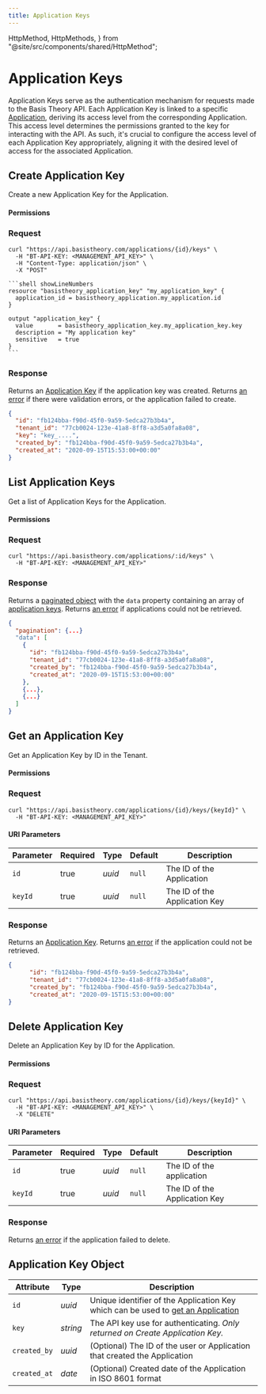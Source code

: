 ```yaml
---
title: Application Keys
---
```



  HttpMethod,
  HttpMethods,
} from "@site/src/components/shared/HttpMethod";

# Application Keys

Application Keys serve as the authentication mechanism for requests made to the Basis Theory API. Each Application Key is linked to a specific [Application](/docs/api/applications), deriving its access level from the corresponding Application. This access level determines the permissions granted to the key for interacting with the API. As such, it's crucial to configure the access level of each Application Key appropriately, aligning it with the desired level of access for the associated Application.

## Create Application Key

Create a new Application Key for the Application.

<HttpMethod
  method={HttpMethods.POST}
  endpoint="https://api.basistheory.com/applications/{id}/keys"
/>

#### Permissions

<Permission content="application:create" />

### Request

<Tabs className="bt-tabs" groupId="languages">
  <TabItem value="shell" label="cURL">

```shell showLineNumbers
curl "https://api.basistheory.com/applications/{id}/keys" \
  -H "BT-API-KEY: <MANAGEMENT_API_KEY>" \
  -H "Content-Type: application/json" \
  -X "POST"
```

  </TabItem>

  <TabItem value="terraform" label="Terraform">

    ```shell showLineNumbers
    resource "basistheory_application_key" "my_application_key" {
      application_id = basistheory_application.my_application.id
    }

    output "application_key" {
      value       = basistheory_application_key.my_application_key.key
      description = "My application key"
      sensitive   = true
    }
    ```

  </TabItem>
</Tabs>

### Response

Returns an [Application Key](#application-key-object) if the application key was created. Returns [an error](/docs/api/errors) if there were validation errors, or the application failed to create.

```json showLineNumbers
{
  "id": "fb124bba-f90d-45f0-9a59-5edca27b3b4a",
  "tenant_id": "77cb0024-123e-41a8-8ff8-a3d5a0fa8a08",
  "key": "key_....",
  "created_by": "fb124bba-f90d-45f0-9a59-5edca27b3b4a",
  "created_at": "2020-09-15T15:53:00+00:00"
}
```

## List Application Keys

Get a list of Application Keys for the Application.

<HttpMethod
  method={HttpMethods.GET}
  endpoint="https://api.basistheory.com/applications/{id}/keys"
/>

#### Permissions

<Permission content="application:read" />

### Request

<Tabs className="bt-tabs" groupId="languages">
  <TabItem value="shell" label="cURL">

```shell showLineNumbers
curl "https://api.basistheory.com/applications/:id/keys" \
  -H "BT-API-KEY: <MANAGEMENT_API_KEY>"
```

  </TabItem>
</Tabs>


### Response

Returns a [paginated object](/docs/api/pagination#offset-pagination-object) with the `data` property containing an array of [application keys](#application-key-object). Returns [an error](/docs/api/errors) if applications could not be retrieved.

```json showLineNumbers
{
  "pagination": {...}
  "data": [
    {
      "id": "fb124bba-f90d-45f0-9a59-5edca27b3b4a",
      "tenant_id": "77cb0024-123e-41a8-8ff8-a3d5a0fa8a08",
      "created_by": "fb124bba-f90d-45f0-9a59-5edca27b3b4a",
      "created_at": "2020-09-15T15:53:00+00:00"
    },
    {...},
    {...}
  ]
}
```

## Get an Application Key

Get an Application Key by ID in the Tenant.

<HttpMethod
  method={HttpMethods.GET}
  endpoint="https://api.basistheory.com/applications/{id}/keys/{keyId}"
/>

#### Permissions

<Permission content="application:read" />

### Request

<Tabs className="bt-tabs" groupId="languages">
  <TabItem value="shell" label="cURL">

```shell showLineNumbers
curl "https://api.basistheory.com/applications/{id}/keys/{keyId}" \
  -H "BT-API-KEY: <MANAGEMENT_API_KEY>"
```

  </TabItem>
</Tabs>

#### URI Parameters

| Parameter | Required | Type   | Default | Description               |
| --------- | -------- | ------ | ------- | ------------------------- |
| `id`      | true     | _uuid_ | `null`  | The ID of the Application |
| `keyId`   | true     | _uuid_ | `null`  | The ID of the Application Key |

### Response

Returns an [Application Key](#application-key-object). Returns [an error](/docs/api/errors) if the application could not be retrieved.

```json showLineNumbers
{
      "id": "fb124bba-f90d-45f0-9a59-5edca27b3b4a",
      "tenant_id": "77cb0024-123e-41a8-8ff8-a3d5a0fa8a08",
      "created_by": "fb124bba-f90d-45f0-9a59-5edca27b3b4a",
      "created_at": "2020-09-15T15:53:00+00:00"
}
```

## Delete Application Key

Delete an Application Key by ID for the Application.

<HttpMethod
  method={HttpMethods.DELETE}
  endpoint="https://api.basistheory.com/applications/{id}/keys/{keyId}"
/>

#### Permissions

<Permission content="application:delete" />

### Request

<Tabs className="bt-tabs" groupId="languages">
  <TabItem value="shell" label="cURL">

```shell showLineNumbers
curl "https://api.basistheory.com/applications/{id}/keys/{keyId}" \
  -H "BT-API-KEY: <MANAGEMENT_API_KEY>" \
  -X "DELETE"
```

  </TabItem>
</Tabs>

#### URI Parameters

| Parameter | Required | Type   | Default | Description               |
| --------- | -------- | ------ | ------- | ------------------------- |
| `id`      | true     | _uuid_ | `null`  | The ID of the application |
| `keyId`   | true     | _uuid_ | `null`  | The ID of the Application Key |

### Response

Returns [an error](/docs/api/errors) if the application failed to delete.

## Application Key Object

| Attribute     | Type     | Description                                                                                           |
| ------------- | -------- | ----------------------------------------------------------------------------------------------------- |
| `id`          | _uuid_   | Unique identifier of the Application Key which can be used to [get an Application](#get-an-application)   |
| `key`         | _string_ | The API key use for authenticating. _Only returned on Create Application Key._                |
| `created_by`  | _uuid_   | (Optional) The ID of the user or Application that created the Application                             |
| `created_at`  | _date_   | (Optional) Created date of the Application in ISO 8601 format                                         |
